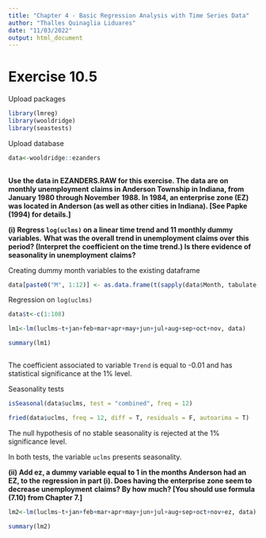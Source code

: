 ---
title: "Chapter 4 - Basic Regression Analysis with Time Series Data"
author: "Thalles Quinaglia Liduares"
date: "11/03/2022"
output: html_document
---

# Exercise 10.5 

Upload packages

```{r, warning=FALSE, message=FALSE}

library(lmreg)
library(wooldridge)
library(seastests)

```

Upload database

```{r, warning=FALSE, message=FALSE}

data<-wooldridge::ezanders
  
```

**Use the data in EZANDERS.RAW for this exercise. The data are on monthly unemployment**
**claims in Anderson Township in Indiana, from January 1980 through November**
**1988. In 1984, an enterprise zone (EZ) was located in Anderson (as well as other cities**
**in Indiana). [See Papke (1994) for details.]**

**(i) Regress `log(uclms)` on a linear time trend and 11 monthly dummy variables.**
**What was the overall trend in unemployment claims over this period? (Interpret the**
**coefficient on the time trend.) Is there evidence of seasonality in unemployment**
**claims?**

Creating dummy month variables to the existing dataframe

```{r}

data[paste0("M", 1:12)] <- as.data.frame(t(sapply(data$Month, tabulate, 12)))

```

Regression on `log(uclms)`

```{r}

data$t<-c(1:108)

lm1<-lm(luclms~t+jan+feb+mar+apr+may+jun+jul+aug+sep+oct+nov, data)

summary(lm1)



```

The coefficient associated to variable `Trend` is equal to -0.01 and has
statistical significance at the 1% level.

Seasonality tests

```{r}
isSeasonal(data$uclms, test = "combined", freq = 12)

fried(data$uclms, freq = 12, diff = T, residuals = F, autoarima = T)


```

The null hypothesis of no stable seasonality is rejected at the 1% significance
level. 

In both tests, the variable `uclms` presents seasonality.

**(ii) Add ez, a dummy variable equal to 1 in the months Anderson had an EZ, to the**
**regression in part (i). Does having the enterprise zone seem to decrease unemployment**
**claims? By how much? [You should use formula (7.10) from Chapter 7.]**

```{r}

lm2<-lm(luclms~t+jan+feb+mar+apr+may+jun+jul+aug+sep+oct+nov+ez, data)

summary(lm2)
```

